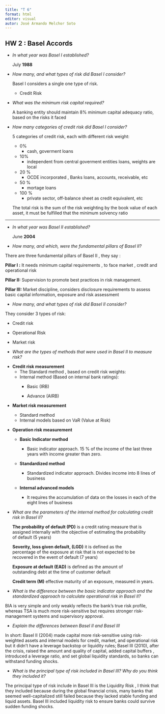 ```yaml
---
title: "T 6"
format: html
editor: visual
autor: José Armando Melchor Soto
---
```


## HW 2 : Basel Accords

-   *In what year was Basel I established?*

    July **1988**

-   *How many, and what types of risk did Basel I consider?*

    Basel I considers a single one type of risk.

    -   Credit Risk

-   *What was the minimum risk capital required?*

    A banking entity should maintain 8% minimum capital adequacy ratio, based on the risks it faced

-   *How many categories of credit risk did Basel I consider?*

    5 categories of credit risk, each with different risk weight:

    -   0%
        -   cash, goverment loans
    -   10%
        -   independent from central goverment entities loans, weights are local
    -   20 %
        -   OCDE incorporated , Banks loans, accounts, receivable, etc
    -   50 %
        -   mortage loans
    -   100 %
        -   private sector, off-balance sheet as credit equivalent, etc

    The total risk is the sum of the risk weighting by the book value of each asset, it must be fulfilled that the minimum solvency ratio

------------------------------------------------------------------------

-   *In what year was Basel II established?*

    June **2004**

-   *How many, and which, were the fundamental pillars of Basel II?*

There are three fundamental pillars of Basel II , they say :

**Pillar I :** It needs minimum capital requirements , to face market , credit and operational risk

**Pillar II:** Supervision to promote best practices in risk management.

**Pillar III:** Market discipline, considers disclosure requirements to assess basic capital information, exposure and risk assessment

-   *How many, and what types of risk did Basel II consider?*

They consider 3 types of risk:

-   Credit risk

-   Operational Risk

-   Market risk

-   *What are the types of methods that were used in Basel II to measure risk?*

<!-- -->

-   **Credit risk measurement**
    -   The Standard method , based on credit risk weights:
    -   Internal method (Based on internal bank ratings):
        -   Basic (IRB)

        -   Advance (AIRB)

<!-- -->

-   **Market risk measurement**

    -   Standard method
    -   Internal models based on VaR (Value at Risk)

-   **Operation risk measurement**

    -   **Basic Indicator method**

        -   Basic indicator approach. 15 % of the income of the last three years with income greater than zero.

    -   **Standardized method**

        -   Standardized indicator approach. Divides income into 8 lines of business

    -   **Internal advanced models**

        -   It requires the accumulation of data on the losses in each of the eight lines of business

<!-- -->

-   *What are the parameters of the internal method for calculating credit risk in Basel II?*

    **The probability of default (PD)** is a credit rating measure that is\
    assigned internally with the objective of estimating the probability\
    of default (5 years)

    **Severity, loss given default, (LGD)** it is defined as the\
    percentage of the exposure at risk that is not expected to be\
    recovered in the event of default (7 years)

    **Exposure at default (EAD)** is defined as the amount of\
    outstanding debt at the time of customer default

    **Credit term (M)** effective maturity of an exposure, measured in years.

-   *What is the difference between the basic indicator approach and the standardized approach to calculate operational risk in Basel II?* 

BIA is very simple and only weakly reflects the bank’s true risk profile, whereas TSA is much more risk-sensitive but requires stronger risk-management systems and supervisory approval.

-   *Explain the differences between Basel II and Basel III*

In short: Basel II (2004) made capital more risk-sensitive using risk-weighted assets and internal models for credit, market, and operational risk but it didn’t have a leverage backstop or liquidity rules; Basel III (2010), after the crisis, raised the amount and quality of capital, added capital buffers , introduced a leverage ratio, and set global liquidity standards, so banks can withstand funding shocks.

-   *What is the principal type of risk included in Basel III? Why do you think they included it?*

The principal type of risk include in Basel III is the Liquidity Risk , I think that they included because during the global financial crisis, many banks that seemed well-capitalized still failed because they lacked stable funding and liquid assets. Basel III included liquidity risk to ensure banks could survive sudden funding shocks.
